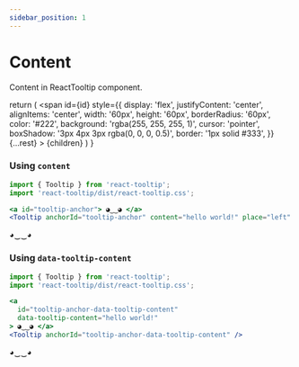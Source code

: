 ```yaml
---
sidebar_position: 1
---
```


# Content

Content in ReactTooltip component.


  return (
    <span
      id={id}
      style={{
        display: 'flex',
        justifyContent: 'center',
        alignItems: 'center',
        width: '60px',
        height: '60px',
        borderRadius: '60px',
        color: '#222',
        background: 'rgba(255, 255, 255, 1)',
        cursor: 'pointer',
        boxShadow: '3px 4px 3px rgba(0, 0, 0, 0.5)',
        border: '1px solid #333',
      }}
      {...rest}
    >
      {children}
    </span>
  )
}

### Using `content`

```jsx
import { Tooltip } from 'react-tooltip';
import 'react-tooltip/dist/react-tooltip.css';

<a id="tooltip-anchor"> ◕‿‿◕ </a>
<Tooltip anchorId="tooltip-anchor" content="hello world!" place="left" />
```

<div style={{ display: 'flex', columnGap: '16px', justifyContent: 'center', paddingTop: '36px' }}>
  <TooltipAnchor id="tooltip-anchor">◕‿‿◕</TooltipAnchor>
  <Tooltip
    anchorId="tooltip-anchor"
    content="hello world!"
  />
</div>

### Using `data-tooltip-content`

```jsx
import { Tooltip } from 'react-tooltip';
import 'react-tooltip/dist/react-tooltip.css';

<a
  id="tooltip-anchor-data-tooltip-content"
  data-tooltip-content="hello world!"
> ◕‿‿◕ </a>
<Tooltip anchorId="tooltip-anchor-data-tooltip-content" />
```

<div style={{ display: 'flex', columnGap: '16px', justifyContent: 'center', paddingTop: '36px' }}>
  <TooltipAnchor
    id="tooltip-anchor-data-tooltip-content"
    data-tooltip-content="hello world!"
  >
    ◕‿‿◕
  </TooltipAnchor>
  <Tooltip anchorId="tooltip-anchor-data-tooltip-content" />
</div>
